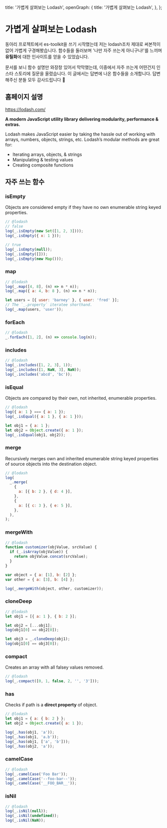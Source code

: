   title: '가볍게 살펴보는 Lodash',
  openGraph: {
    title: '가볍게 살펴보는 Lodash',
  },
};

# 가볍게 살펴보는 Lodash

동아리 프로젝트에서 es-toolkit을 쓰기 시작했는데 저는 lodash조차 제대로 써본적이
없어 가볍게 구경해봤습니다. 함수들을 둘러보며 '나만 자주 쓰는게 아니구나!'를
느끼며 **유틸화**에 대한 인사이트를 얻을 수 있었습니다.

문서를 보니 함수 설명만 와장창 있어서 막막했는데, 이중에서 자주 쓰는게 어떤건지
인스타 스토리에 질문을 올렸습니다. 이 글에서는 답변에 나온 함수들을 소개합니다.
답변해주신 분들 모두 감사드립니다 🙇

## 홈페이지 설명

https://lodash.com/

**A modern JavaScript utility library delivering modularity, performance &
extras.**

Lodash makes JavaScript easier by taking the hassle out of working with arrays,
numbers, objects, strings, etc. Lodash’s modular methods are great for:

- Iterating arrays, objects, & strings
- Manipulating & testing values
- Creating composite functions

## 자주 쓰는 함수

### isEmpty

Objects are considered empty if they have no own enumerable string keyed
properties.

```js
// @lodash
// false
log(_.isEmpty(new Set([1, 2, 3])));
log(_.isEmpty({ x: 1 }));

// true
log(_.isEmpty(null));
log(_.isEmpty([]));
log(_.isEmpty(new Map()));
```

### map

```js
// @lodash
log(_.map([4, 8], (n) => n * n));
log(_.map({ a: 4, b: 8 }, (n) => n * n));

let users = [{ user: 'barney' }, { user: 'fred' }];
// The `_.property` iteratee shorthand.
log(_.map(users, 'user'));
```

### forEach

```js
// @lodash
_.forEach([1, 2], (n) => console.log(n));
```

### includes

```js
// @lodash
log(_.includes([1, 2, 3], 1));
log(_.includes([1, NaN, 3], NaN));
log(_.includes('abcd', 'bc'));
```

### isEqual

Objects are compared by their own, not inherited, enumerable properties.

```js
// @lodash
log({ a: 1 } === { a: 1 });
log(_.isEqual({ a: 1 }, { a: 1 }));

let obj1 = { a: 1 };
let obj2 = Object.create({ a: 1 });
log(_.isEqual(obj1, obj2));
```

### merge

Recursively merges own and inherited enumerable string keyed properties of
source objects into the destination object.

```js
// @lodash
log(
  _.merge(
    {
      a: [{ b: 2 }, { d: 4 }],
    },
    {
      a: [{ c: 3 }, { e: 5 }],
    },
  ),
);
```

### mergeWith

```js
// @lodash
function customizer(objValue, srcValue) {
  if (_.isArray(objValue)) {
    return objValue.concat(srcValue);
  }
}

var object = { a: [1], b: [2] };
var other = { a: [3], b: [4] };

log(_.mergeWith(object, other, customizer));
```

### cloneDeep

```js
// @lodash
let obj1 = [{ a: 1 }, { b: 2 }];

let obj2 = [...obj1];
log(obj1[0] == obj2[0]);

let obj3 = _.cloneDeep(obj1);
log(obj1[0] == obj3[0]);
```

### compact

Creates an array with all falsey values removed.

```js
// @lodash
log(_.compact([0, 1, false, 2, '', '3']));
```

### has

Checks if path is a **direct property** of object.

```js
// @lodash
let obj1 = { a: { b: 2 } };
let obj2 = Object.create({ a: 1 });

log(_.has(obj1, 'a'));
log(_.has(obj1, 'a.b'));
log(_.has(obj1, ['a', 'b']));
log(_.has(obj2, 'a'));
```

### camelCase

```js
// @lodash
log(_.camelCase('Foo Bar'));
log(_.camelCase('--foo-bar--'));
log(_.camelCase('__FOO_BAR__'));
```

### isNil

```js
// @lodash
log(_.isNil(null));
log(_.isNil(undefined));
log(_.isNil(NaN));
```
